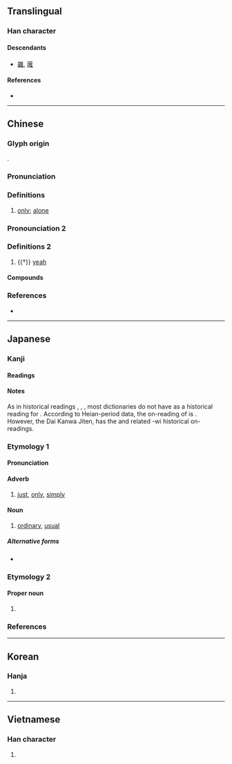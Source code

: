 {{character info/new}}
==Translingual==

===Han character===
{{Han char|rn=30|rad=口|as=08|sn=11|four=60014|canj=ROG|ids=⿰口隹}}

====Descendants====
* [[雖]], [[蓶]]

====References====
* {{Han ref|kx=0193.170|dkj=03761|dj=0413.170|hdz=10642.050|uh=552F|ud=21807|bh=B0DF|bd=45279}}

----

==Chinese==
{{zh-forms}}

===Glyph origin===
{{Han etym}}
{{Han compound|口|隹|c1=s|c2=p|t1=mouth|ls=psc}}.

===Pronunciation===
{{zh-pron
|m=wéi
|c=wai4,wai2
|h=pfs=vì
|mn=ûi/tw,xm,zz:bî
|mn_note=ûi - literary; bî - vernacular
|mc=y
|oc=y
|cat=a,adv
}}
{{zh-attn-split}}

===Definitions===
{{zh-hanzi}}

# [[only]]; [[alone]]

===Pronounciation 2===
{{zh-pron|
|m=wěi
|c=wai5
|mc=y
|cat=particle
}}

===Definitions 2===
{{zh-hanzi}}

# {{†}} [[yeah]]

====Compounds====
{{zh-der|任人唯親|任人唯賢|匪唯|唯一|唯利是圖|唯利是從|唯利是求|唯利是視|唯名論|唯吾獨尊|唯命是從|唯命是聽|唯唯|唯唯否否|唯唯諾諾|唯妙唯肖|唯實論|唯心論|唯恐|唯恐不及|唯我|唯我獨尊|唯我論|唯是命題|唯有|唯物史觀|唯物論|唯獨|唯美|唯美主義|唯諾|唯識|唯識宗|唯識論|唯讀|奉命唯謹|成唯識論|萬法唯識}}

===References===
* {{R:yue:Hanzi}}

----

==Japanese==

===Kanji===
{{ja-kanji|grade=c|rs=口08}}

====Readings====
{{ja-readings
|goon=ゆい<ゆ.ゐ
|kanon=い<ゐ
|on=すい<す.ゐ
|kun=ただ-<!--, これ-->
}}

====Notes====
As in historical readings {{ja-r|す.ゐ|hist=1}}, {{ja-r|つ.ゐ|hist=1}}, {{ja-r|る.ゐ|hist=1}}, most dictionaries do not have {{ja-r|ゆ.ゐ|hist=1}} as a historical reading for {{m-self|ja|唯}}. According to Heian-period data, the on-reading of {{m-self|ja|唯}} is {{ja-r|ゆい|hist=1}}. However, the Dai Kanwa Jiten, has the {{ja-r|ゆ.ゐ|hist=1}} and related -wi historical on-readings. {{attention|ja|please confirm this, this is translated from the Japanese Wikipedia}}

===Etymology 1===
{{ja-kanjitab|ただ|yomi=k}}

====Pronunciation====
{{ja-pron|ただ|acc=1|acc_ref=SMK2}}

====Adverb====
{{ja-pos|ただ|adverb}}

# [[just]], [[only]], [[simply]]

====Noun====
{{ja-noun|ただ}}

# [[ordinary]], [[usual]]

=====Alternative forms=====
* {{l|ja|只}}

===Etymology 2===
{{ja-kanjitab|ゆい|yomi=o}}

====Proper noun====
{{ja-pos|ゆい|proper}}

# {{given name|female|lang=ja|sort=ゆい}}

===References===
<references/>

----

==Korean==

===Hanja===
{{ko-hanja|hangeul=유|rv=yu|mr=yu}}

# {{defn|lang=ko|sort=口08}}

----

==Vietnamese==

===Han character===
{{vi-hantu|[[dõi]], [[dói]], [[dúi]], [[duỗi]], [[duy]], [[giói]], [[giọi]], [[gioè]], [[dạ]], [[dọi]], [[duối]]|rs=口08}}

# {{defn|lang=vi|sort=口08}}
